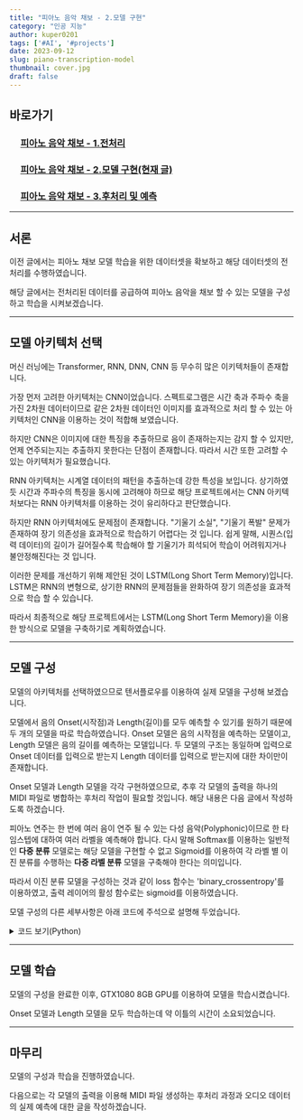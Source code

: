 ```yaml
---
title: "피아노 음악 채보 - 2.모델 구현"
category: "인공 지능"
author: kuper0201
tags: ['#AI', '#projects']
date: 2023-09-12
slug: piano-transcription-model
thumbnail: cover.jpg
draft: false
---
```


## 바로가기

### &nbsp; &nbsp; &nbsp;[피아노 음악 채보 - 1.전처리](/piano-transcription-preproc)
### &nbsp; &nbsp; &nbsp;[피아노 음악 채보 - 2.모델 구현(현재 글)](#서론)
### &nbsp; &nbsp; &nbsp;[피아노 음악 채보 - 3.후처리 및 예측](/piano-transcription-postproc)

---

## 서론

이전 글에서는 피아노 채보 모델 학습을 위한 데이터셋을 확보하고 해당 데이터셋의 전처리를 수행하였습니다.

해당 글에서는 전처리된 데이터를 공급하여 피아노 음악을 채보 할 수 있는 모델을 구성하고 학습을 시켜보겠습니다.

---

## 모델 아키텍처 선택

머신 러닝에는 Transformer, RNN, DNN, CNN 등 무수히 많은 이키텍처들이 존재합니다.

가장 먼저 고려한 아키텍처는 CNN이었습니다. 스펙트로그램은 시간 축과 주파수 축을 가진 2차원 데이터이므로 같은 2차원 데이터인 이미지를 효과적으로 처리 할 수 있는 아키텍처인 CNN을 이용하는 것이 적합해 보였습니다.

하지만 CNN은 이미지에 대한 특징을 추출하므로 음이 존재하는지는 감지 할 수 있지만, 언제 연주되는지는 추출하지 못한다는 단점이 존재합니다. 따라서 시간 또한 고려할 수 있는 아키텍처가 필요했습니다.

RNN 아키텍처는 시계열 데이터의 패턴을 추출하는데 강한 특성을 보입니다. 상기하였듯 시간과 주파수의 특징을 동시에 고려해야 하므로 해당 프로젝트에서는 CNN 아키텍처보다는 RNN 아키텍처를 이용하는 것이 유리하다고 판단했습니다.

하지만 RNN 아키텍처에도 문제점이 존재합니다.  "기울기 소실", "기울기 폭발" 문제가 존재하여 장기 의존성을 효과적으로 학습하기 어렵다는 것 입니다. 쉽게 말해, 시퀀스(입력 데이터)의 길이가 길어질수록 학습해야 할 기울기가 희석되어 학습이 어려워지거나 불안정해진다는 것 입니다.

이러한 문제를 개선하기 위해 제안된 것이 LSTM(Long Short Term Memory)입니다. LSTM은 RNN의 변형으로, 상기한 RNN의 문제점들을 완화하여 장기 의존성을 효과적으로 학습 할 수 있습니다.

따라서 최종적으로 해당 프로젝트에서는 LSTM(Long Short Term Memory)을 이용한 방식으로 모델을 구축하기로 계획하였습니다.

---

## 모델 구성

모델의 아키텍처를 선택하였으므로 텐서플로우를 이용하여 실제 모델을 구성해 보겠습니다.

모델에서 음의 Onset(시작점)과 Length(길이)를 모두 예측할 수 있기를 원하기 때문에 두 개의 모델을 따로 학습하였습니다. Onset 모델은 음의 시작점을 예측하는 모델이고, Length 모델은 음의 길이를 예측하는 모델입니다. 두 모델의 구조는 동일하며 입력으로 Onset 데이터를 입력으로 받는지 Length 데이터를 입력으로 받는지에 대한 차이만이 존재합니다.

Onset 모델과 Length 모델을 각각 구현하였으므로, 추후 각 모델의 출력을 하나의 MIDI 파일로 병합하는 후처리 작업이 필요할 것입니다. 해당 내용은 다음 글에서 작성하도록 하겠습니다.

피아노 연주는 한 번에 여러 음이 연주 될 수 있는 다성 음악(Polyphonic)이므로 한 타임스텝에 대하여 여러 라벨을 예측해야 합니다. 다시 말해 Softmax를 이용하는 일반적인 **다중 분류** 모델로는 해당 모델을 구현할 수 없고 Sigmoid를 이용하여 각 라벨 별 이진 분류를 수행하는 **다중 라벨 분류** 모델을 구축해야 한다는 의미입니다.

따라서 이진 분류 모델을 구성하는 것과 같이 loss 함수는 'binary_crossentropy'를 이용하였고, 출력 레이어의 활성 함수로는 sigmoid를 이용하였습니다.

모델 구성의 다른 세부사항은 아래 코드에 주석으로 설명해 두었습니다.

<details markdown="1">
<summary>코드 보기(Python)</summary>

```javascript
import glob
import numpy as np
from keras import Model
from tensorflow import keras
from keras.layers import Dense, Input, Activation, Bidirectional, LSTM, TimeDistributed
from keras.callbacks import ModelCheckpoint, EarlyStopping
import tensorflow.python.keras.optimizers

import warnings
warnings.filterwarnings("ignore")

import tensorflow.python.keras.mixed_precision.policy as mixed_precision
policy = mixed_precision.Policy('mixed_float16')
mixed_precision.set_global_policy(policy)

train_x, train_onset = [], []
valid_x, valid_onset = [], []

model = None

# 데이터셋 제너레이터 함수
def dataSetGenerator(x_path, onset_path):
    for a, b in zip(x_path, onset_path):
        X, ONSET = [], []
        X.append(np.load(a))
        ONSET.append(np.load(b))

        X = np.concatenate(X, axis=0)
        ONSET = np.concatenate(ONSET, axis=0)

        X = X / np.max(X)
        
        # 배치 간의 연결 끊기 위한 함수
        model.reset_states()
        
        for x, onset in zip(X, ONSET):
            yield (x, onset)

# 모델 생성 함수
def buildModel():
    # 입력 레이어
    input_layer = Input(batch_input_shape=(10, 100, 264), name='onset_input')

    # LSTM 레이어
    onset_lstm = Bidirectional(LSTM(128, activation='tanh', return_sequences=True, stateful=True, name='onset_lstm'))(input_layer)

    # 출력 레이어 - sigmoid 사용
    onset_out = TimeDistributed(Dense(88, activation='sigmoid', kernel_initializer='he_normal', name='onset_output'))(onset_lstm)

    model = keras.Model(inputs=input_layer, outputs=onset_out)
    return model

# 학습하기 위한 함수
def train(trainX, trainOnset, validX, validOnset):
    for x_name, onset_name in zip(glob.glob(trainX), glob.glob(trainOnset)):
        train_x.append(x_name)
        train_onset.append(onset_name)

    for x_name, onset_name in zip(glob.glob(validX), glob.glob(validOnset)):
        valid_x.append(x_name)
        valid_onset.append(onset_name)

    input_signature = (tensorflow.float32, tensorflow.int8)
    in_out_shape = ([100, 264], [100, 88])

    global model
    model = buildModel()
    trainSet = tensorflow.data.Dataset.from_generator(dataSetGenerator, input_signature, in_out_shape, args=[train_x, train_onset])
    validSet = tensorflow.data.Dataset.from_generator(dataSetGenerator, input_signature, in_out_shape, args=[valid_x, valid_onset])
    
    # 배치 크기를 10으로, 남는 배치는 버림
    trainSet = trainSet.batch(10, drop_remainder=True).prefetch(tensorflow.data.experimental.AUTOTUNE)
    validSet = validSet.batch(10, drop_remainder=True).prefetch(tensorflow.data.experimental.AUTOTUNE)
    
    # 체크포인트, 조기 종료 콜백 설정
    checkpoint = ModelCheckpoint('onset_detector.h5', monitor='val_loss', verbose=1, save_best_only=True, mode='auto')
    early_stop = EarlyStopping(patience=5, monitor='val_loss', verbose=1, mode='auto')
    
    # loss 함수로 binary_crossentropy 사용
    opt = tensorflow.optimizers.Adam(learning_rate=0.0005)
    model.compile(loss='binary_crossentropy', optimizer=opt, metrics=['accuracy'])
    
    # 순차적인 패턴 학습해야 하므로, shuffle을 하지 않음
    model.fit(trainSet, validation_data=validSet, epochs=1000, shuffle=False, callbacks=[checkpoint, early_stop])

if __name__ == '__main__':
    train('../PreProc/trainX/*.npy', '../PreProc/trainONSET/*.npy', '../PreProc/validX/*.npy', '../PreProc/validONSET/*.npy')
```
</details>

---

## 모델 학습

모델의 구성을 완료한 이후, GTX1080 8GB GPU를 이용하여 모델을 학습시켰습니다.

Onset 모델과 Length 모델을 모두 학습하는데 약 이틀의 시간이 소요되었습니다.

---

## 마무리

모델의 구성과 학습을 진행하였습니다.

다음으로는 각 모델의 출력을 이용해 MIDI 파일 생성하는 후처리 과정과 오디오 데이터의 실제 예측에 대한 글을 작성하겠습니다.
